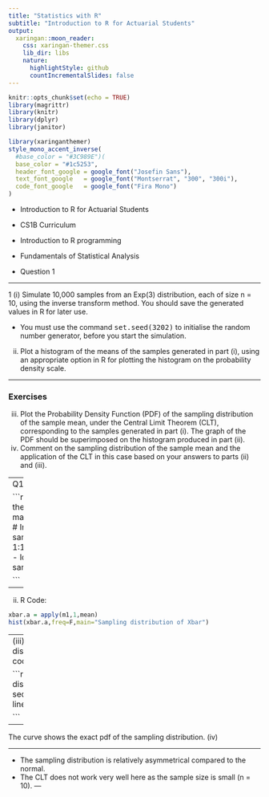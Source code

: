 ```yaml
---
title: "Statistics with R"
subtitle: "Introduction to R for Actuarial Students"
output:
  xaringan::moon_reader:
    css: xaringan-themer.css
    lib_dir: libs
    nature:
      highlightStyle: github
      countIncrementalSlides: false
---
```



```r
knitr::opts_chunk$set(echo = TRUE)
library(magrittr)
library(knitr)
library(dplyr)
library(janitor)


```

```r
library(xaringanthemer)
style_mono_accent_inverse(
  #base_color = "#3C989E")(
  base_color = "#1c5253",
  header_font_google = google_font("Josefin Sans"),
  text_font_google   = google_font("Montserrat", "300", "300i"),
  code_font_google   = google_font("Fira Mono")
)
```

* Introduction to R for Actuarial Students

* CS1B Curriculum

* Introduction to R programming
* Fundamentals of Statistical Analysis

* Question 1

---


1 (i) Simulate 10,000 samples from an Exp(3) distribution, each of size n = 10,
using the inverse transform method. You should save the generated values in
R for later use.

* You must use the command <tt>set.seed(3202)</tt> to initialise the random
number generator, before you start the simulation. 

(ii) Plot a histogram of the means of the samples generated in part (i), using an
appropriate option in R for plotting the histogram on the probability density
scale. 

---

### Exercises

(iii) Plot the Probability Density Function (PDF) of the sampling distribution of the
sample mean, under the Central Limit Theorem (CLT), corresponding to the
samples generated in part (i). The graph of the PDF should be superimposed
on the histogram produced in part (ii). 
(iv) Comment on the sampling distribution of the sample mean and the application
of the CLT in this case based on your answers to parts (ii) and (iii). 

---
Q1
(i)
R code:

```r
set.seed(3202)
n = 10; theta = 3
m1 = matrix(0,nrow=10^4,ncol=n) # Initialise matrix, each sample in a row
for (i in 1:10^4){ 
u = runif(n,0,1) 
m= - log(1-u)/theta # Generate samples in rows 
m1[i,] = m 
}

```

---

(ii)
R Code:

```r
xbar.a = apply(m1,1,mean) 
hist(xbar.a,freq=F,main="Sampling distribution of Xbar")
```

---
(iii)
Using the CLT, the sampling distribution should be N(1/3, 1/90). 
R code:

```r
hist(xbar.a,freq=F,main="Sampling distribution of Xbar")
x.grid = seq(0,1,length=1000) 
lines(x.grid,dnorm(x.grid,1/3,sqrt(1/90))) 

```

---

The curve shows the exact pdf of the sampling distribution. 
(iv)


---

* The sampling distribution is relatively asymmetrical compared to the normal. 
* The CLT does not work very well here 
as the sample size is small (n = 10). 
---